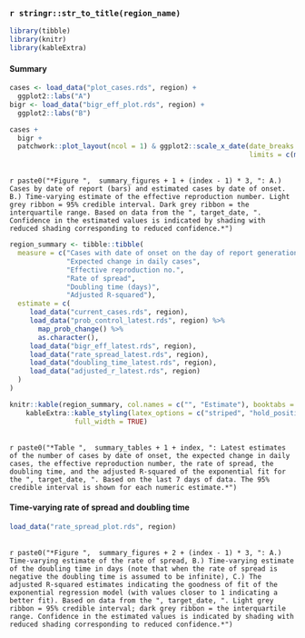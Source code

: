 ### `r stringr::str_to_title(region_name)`


```r
library(tibble)
library(knitr)
library(kableExtra)
```
#### Summary

```r
cases <- load_data("plot_cases.rds", region) +
  ggplot2::labs("A")
bigr <- load_data("bigr_eff_plot.rds", region) +
  ggplot2::labs("B")

cases +
  bigr +
  patchwork::plot_layout(ncol = 1) & ggplot2::scale_x_date(date_breaks = "1 week", date_labels = "%b %d",
                                                           limits = c(min(cases$data$date), max(cases$data$date)))
```
<br>
`r paste0("*Figure ",  summary_figures + 1 + (index - 1) * 3, ": A.) Cases by date of report (bars) and estimated cases by date of onset. B.) Time-varying estimate of the effective reproduction number. Light grey ribbon = 95% credible interval. Dark grey ribbon = the interquartile range. Based on data from the ", target_date, ". Confidence in the estimated values is indicated by shading with reduced shading corresponding to reduced confidence.*")`

```r
region_summary <- tibble::tibble(
  measure = c("Cases with date of onset on the day of report generation",
              "Expected change in daily cases",
              "Effective reproduction no.",
              "Rate of spread",
              "Doubling time (days)",
              "Adjusted R-squared"),
  estimate = c(
     load_data("current_cases.rds", region),
     load_data("prob_control_latest.rds", region) %>% 
       map_prob_change() %>% 
       as.character(),
     load_data("bigr_eff_latest.rds", region),
     load_data("rate_spread_latest.rds", region),
     load_data("doubling_time_latest.rds", region),
     load_data("adjusted_r_latest.rds", region)
  )
)

knitr::kable(region_summary, col.names = c("", "Estimate"), booktabs = TRUE) %>% 
    kableExtra::kable_styling(latex_options = c("striped", "hold_position"),
                full_width = TRUE)
```

<br>
`r paste0("*Table ",  summary_tables + 1 + index, ": Latest estimates of the number of cases by date of onset, the expected change in daily cases, the effective reproduction number, the rate of spread, the doubling time, and the adjusted R-squared of the exponential fit for the ", target_date, ". Based on the last 7 days of data. The 95% credible interval is shown for each numeric estimate.*")`

#### Time-varying rate of spread and doubling time

```r
load_data("rate_spread_plot.rds", region)
```

<br>
`r paste0("*Figure ",  summary_figures + 2 + (index - 1) * 3, ": A.) Time-varying estimate of the rate of spread, B.) Time-varying estimate of the doubling time in days (note that when the rate of spread is negative the doubling time is assumed to be infinite), C.) The adjusted R-squared estimates indicating the goodness of fit of the exponential regression model (with values closer to 1 indicating a better fit). Based on data from the ", target_date, ". Light grey ribbon = 95% credible interval; dark grey ribbon = the interquartile range. Confidence in the estimated values is indicated by shading with reduced shading corresponding to reduced confidence.*")`


